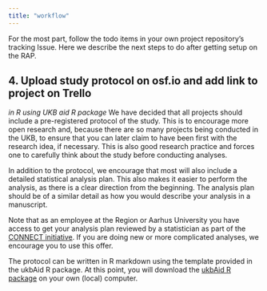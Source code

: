 ```yaml
---
title: "workflow"
---
```


For the most part, follow the todo items in your own project
repository's tracking Issue. Here we describe the next steps to do after
getting setup on the RAP.

## 4. Upload study protocol on osf.io and add link to project on Trello

*in R using UKB aid R package* We have decided that all projects should
include a pre-registered protocol of the study. This is to encourage
more open research and, because there are so many projects being
conducted in the UKB, to ensure that you can later claim to have been
first with the research idea, if necessary. This is also good research
practice and forces one to carefully think about the study before
conducting analyses.

In addition to the protocol, we encourage that most will also include a
detailed statistical analysis plan. This also makes it easier to perform
the analysis, as there is a clear direction from the beginning. The
analysis plan should be of a similar detail as how you would describe
your analysis in a manuscript.

Note that as an employee at the Region or Aarhus University you have
access to get your analysis plan reviewed by a statistician as part of
the [CONNECT
initiative](http://www.fagperson.auh.dk/afdelinger/connect-center-for-kliniske-genomiske-data/om-connect/).
If you are doing new or more complicated analyses, we encourage you to
use this offer.

The protocol can be written in R markdown using the template provided in
the ukbAid R package. At this point, you will download the [ukbAid R
package](https://github.com/steno-aarhus/ukbAid) on your own (local)
computer.
